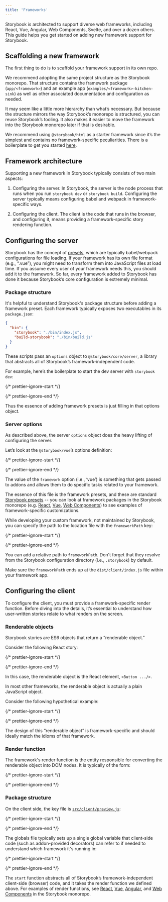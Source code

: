 ```yaml
---
title: 'Frameworks'
---
```


Storybook is architected to support diverse web frameworks, including React, Vue, Angular, Web Components, Svelte, and over a dozen others. This guide helps you get started on adding new framework support for Storybook.

## Scaffolding a new framework

The first thing to do is to scaffold your framework support in its own repo.

We recommend adopting the same project structure as the Storybook monorepo. That structure contains the framework package (`app/<framework>`) and an example app (`examples/<framework>-kitchen-sink`) as well as other associated documentation and configuration as needed.

It may seem like a little more hierarchy than what’s necessary. But because the structure mirrors the way Storybook’s monorepo is structured, you can reuse Storybook’s tooling. It also makes it easier to move the framework into the Storybook monorepo later if that is desirable.

We recommend using `@storybook/html` as a starter framework since it’s the simplest and contains no framework-specific peculiarities. There is a boilerplate to get you started [here](https://github.com/CodeByAlex/storybook-framework-boilerplate).

## Framework architecture

Supporting a new framework in Storybook typically consists of two main aspects:

1. Configuring the server. In Storybook, the server is the node process that runs when you run `storybook dev` or `storybook build`. Configuring the server typically means configuring babel and webpack in framework-specific ways.

2. Configuring the client. The client is the code that runs in the browser, and configuring it, means providing a framework-specific story rendering function.

## Configuring the server

Storybook has the concept of [presets](../addons/writing-presets.mdx), which are typically babel/webpack configurations for file loading. If your framework has its own file format (e.g., “.vue”), you might need to transform them into JavaScript files at load time. If you assume every user of your framework needs this, you should add it to the framework. So far, every framework added to Storybook has done it because Storybook’s core configuration is extremely minimal.

### Package structure

It's helpful to understand Storybook's package structure before adding a framework preset. Each framework typically exposes two executables in its `package.json`:

```json
{
  "bin": {
    "storybook": "./bin/index.js",
    "build-storybook": "./bin/build.js"
  }
}
```

These scripts pass an `options` object to `@storybook/core/server`, a library that abstracts all of Storybook’s framework-independent code.

For example, here’s the boilerplate to start the dev server with `storybook dev`:

{/* prettier-ignore-start */}

<CodeSnippets path="storybook-start-dev-server.md" />

{/* prettier-ignore-end */}

Thus the essence of adding framework presets is just filling in that options object.

### Server options

As described above, the server `options` object does the heavy lifting of configuring the server.

Let’s look at the `@storybook/vue`’s options definition:

{/* prettier-ignore-start */}

<CodeSnippets path="storybook-server-options.md" />

{/* prettier-ignore-end */}

The value of the `framework` option (i.e., ‘vue’) is something that gets passed to addons and allows them to do specific tasks related to your framework.

The essence of this file is the framework presets, and these are standard [Storybook presets](../addons/writing-presets.mdx) -- you can look at framework packages in the Storybook monorepo (e.g. [React](https://github.com/storybookjs/storybook/blob/main/app/react/src/server/options.ts), [Vue](https://github.com/storybookjs/storybook/blob/main/app/vue/src/server/options.ts), [Web Components](https://github.com/storybookjs/storybook/blob/main/app/web-components/src/server/options.ts)) to see examples of framework-specific customizations.

While developing your custom framework, not maintained by Storybook, you can specify the path to the location file with the `frameworkPath` key:

{/* prettier-ignore-start */}

<CodeSnippets path="storybook-server-framework-options.md" />

{/* prettier-ignore-end */}

You can add a relative path to `frameworkPath`. Don't forget that they resolve from the Storybook configuration directory (i.e., `.storybook`) by default.

Make sure the `frameworkPath` ends up at the `dist/client/index.js` file within your framework app.

## Configuring the client

To configure the client, you must provide a framework-specific render function. Before diving into the details, it’s essential to understand how user-written stories relate to what renders on the screen.

### Renderable objects

Storybook stories are ES6 objects that return a “renderable object.”

Consider the following React story:

{/* prettier-ignore-start */}

<CodeSnippets path="button-story-with-sample.md" usesCsf3 csf2Path="api/new-frameworks#snippet-button-story-with-sample" />

{/* prettier-ignore-end */}

In this case, the renderable object is the React element, `<Button .../>`.

In most other frameworks, the renderable object is actually a plain JavaScript object.

Consider the following hypothetical example:

{/* prettier-ignore-start */}

<CodeSnippets path="button-story-hypothetical-example.md" usesCsf3 csf2Path="api/new-frameworks#snippet-button-story-hypothetical-example" />

{/* prettier-ignore-end */}

The design of this “renderable object” is framework-specific and should ideally match the idioms of that framework.

### Render function

The framework's render function is the entity responsible for converting the renderable object into DOM nodes. It is typically of the form:

{/* prettier-ignore-start */}

<CodeSnippets path="storybook-framework-render-function.md" />

{/* prettier-ignore-end */}

### Package structure

On the client side, the key file is [`src/client/preview.js`](../configure/index.mdx#configure-story-rendering):

{/* prettier-ignore-start */}

<CodeSnippets path="storybook-client-preview.md" />

{/* prettier-ignore-end */}

The globals file typically sets up a single global variable that client-side code (such as addon-provided decorators) can refer to if needed to understand which framework it's running in:

{/* prettier-ignore-start */}

<CodeSnippets path="storybook-client-globals-example-file.md" />

{/* prettier-ignore-end */}

The `start` function abstracts all of Storybook’s framework-independent client-side (browser) code, and it takes the render function we defined above. For examples of render functions, see [React](https://github.com/storybookjs/storybook/blob/main/app/react/src/client/preview/render.tsx), [Vue](https://github.com/storybookjs/storybook/blob/main/app/vue/src/client/preview/render.ts), [Angular](https://github.com/storybookjs/storybook/blob/main/app/angular/src/client/preview/render.ts), and [Web Components](https://github.com/storybookjs/storybook/blob/main/app/web-components/src/client/preview/render.ts) in the Storybook monorepo.
